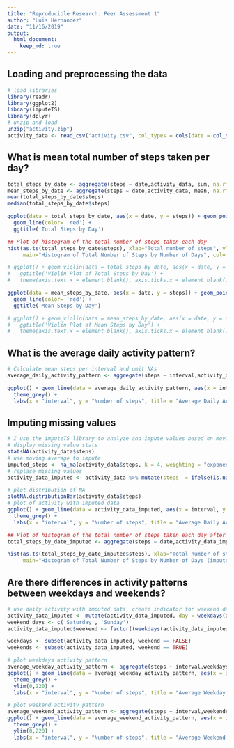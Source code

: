 ```yaml
---
title: "Reproducible Research: Peer Assessment 1"
author: "Luis Hernandez"
date: "11/16/2019"
output: 
  html_document:
    keep_md: true
---
```


## Loading and preprocessing the data
```r
# load libraries
library(readr)
library(ggplot2)
library(imputeTS)
library(dplyr)
# unzip and load
unzip("activity.zip")
activity_data <- read_csv("activity.csv", col_types = cols(date = col_date(format = "%Y-%m-%d")))
```

## What is mean total number of steps taken per day?
```r
total_steps_by_date <- aggregate(steps ~ date,activity_data, sum, na.rm = TRUE)
mean_steps_by_date <- aggregate(steps ~ date,activity_data, mean, na.rm = TRUE)
mean(total_steps_by_date$steps)
median(total_steps_by_date$steps)
```

```r
ggplot(data = total_steps_by_date, aes(x = date, y = steps)) + geom_point(color= 'red') + 
  geom_line(color= 'red') +
  ggtitle('Total Steps by Day')

## Plot of histogram of the total number of steps taken each day
hist(as.ts(total_steps_by_date$steps), xlab="Total number of steps", ylab="Number of Days", breaks = nrow(total_steps_by_date),
     main="Histogram of Total Number of Steps by Number of Days", col='skyblue3')

# ggplot() + geom_violin(data = total_steps_by_date, aes(x = date, y = steps), color= 'red') +
#   ggtitle('Violin Plot of Total Steps by Day') + 
#   theme(axis.text.x = element_blank(), axis.ticks.x = element_blank(), axis.title = element_blank())

ggplot(data = mean_steps_by_date, aes(x = date, y = steps)) + geom_point(color= 'red') + 
  geom_line(color= 'red') +
  ggtitle('Mean Steps by Day')

# ggplot() + geom_violin(data = mean_steps_by_date, aes(x = date, y = steps), color= 'red') +
#   ggtitle('Violin Plot of Mean Steps by Day') + 
#   theme(axis.text.x = element_blank(), axis.ticks.x = element_blank(), axis.title = element_blank())
```


## What is the average daily activity pattern?
```r
# Calculate mean steps per interval and omit NAs
average_daily_activity_pattern <- aggregate(steps ~ interval,activity_data, mean, na.rm = TRUE)
```

```r
ggplot() + geom_line(data = average_daily_activity_pattern, aes(x = interval, y = steps), color= 'red') +
  theme_grey() +  
  labs(x = "interval", y = "Number of steps", title = "Average Daily Activity Pattern")
```


## Imputing missing values
```r
# I use the imputeTS library to analyze and impute values based on moving avergae values
# display missing value stats
statsNA(activity_data$steps)
# use moving average to impute
imputed_steps <- na_ma(activity_data$steps, k = 4, weighting = "exponential", maxgap = Inf)
# replace missing values
activity_data_imputed <- activity_data %>% mutate(steps  = ifelse(is.na(steps), imputed_steps[1], steps))
```

```r
# plot distribution of NA
plotNA.distributionBar(activity_data$steps)
# plot of activity with imputed data
ggplot() + geom_line(data = activity_data_imputed, aes(x = interval, y = steps), color= 'red') +
  theme_grey() +  
  labs(x = "interval", y = "Number of steps", title = "Average Daily Activity Pattern (with imputed data)")
```

```r
## Plot of histogram of the total number of steps taken each day after imputing
total_steps_by_date_imputed <- aggregate(steps ~ date,activity_data_imputed, sum, na.rm = TRUE)

hist(as.ts(total_steps_by_date_imputed$steps), xlab="Total number of steps", ylab="Number of Days", breaks = nrow(total_steps_by_date),
     main="Histogram of Total Number of Steps by Number of Days (imputed)", col='skyblue3')
```

## Are there differences in activity patterns between weekdays and weekends?

```r
# use daily activity with imputed data, create indicator for weekend days and subset data 
activity_data_imputed <- mutate(activity_data_imputed, day = weekdays(activity_data_imputed$date))
weekend_days <- c('Saturday', 'Sunday')
activity_data_imputed$weekend <- factor((weekdays(activity_data_imputed$date) %in% weekend_days), levels=c(TRUE, FALSE))

weekdays <- subset(activity_data_imputed, weekend == FALSE)
weekends <- subset(activity_data_imputed, weekend == TRUE)
```



```r
# plot weekdays activity pattern
average_weekday_activity_pattern <- aggregate(steps ~ interval,weekdays, mean, na.rm = TRUE)
ggplot() + geom_line(data = average_weekday_activity_pattern, aes(x = interval, y = steps), color= 'red') +
  theme_grey() +  
  ylim(0,220) +
  labs(x = "interval", y = "Number of steps", title = "Average Weekday Activity Pattern")

# plot weekend activity pattern
average_weekend_activity_pattern <- aggregate(steps ~ interval,weekends, mean, na.rm = TRUE)
ggplot() + geom_line(data = average_weekend_activity_pattern, aes(x = interval, y = steps), color= 'red') +
  theme_grey() +  
  ylim(0,220) +
  labs(x = "interval", y = "Number of steps", title = "Average Weekend Activity Pattern")

```

